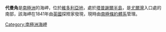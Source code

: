 {{unreferenced|time=2013-10-27T08:33:39+00:00}}
{{Coord|70|46|S|167|24|E|source:GNIS|display=title}}

'''代曼角'''是[[南極洲|南極洲]]的海岬，位於[[維多利亞地|維多利亞地]]，處於[[塔普謝爾半島|塔普謝爾半島]]，是[[尤爾灣|尤爾灣]]入口處的南部，該海岬在1841年由[[英國|英國]]探險家發現，現時由[[南極條約體系|南極條約體系]]管理。

{{Antarctica-geo-stub}}
[[Category:南極洲海岬|Category:南極洲海岬]]